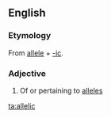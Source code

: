 ==English==

===Etymology===
From [[allele]] + [[-ic]].

===Adjective===
{{en-adj}}

# Of or pertaining to [[allele]]s

[[ta:allelic]]